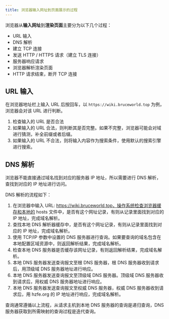 ```yaml
---
title: 浏览器输入网址到页面展示的过程
---
```


浏览器从**输入网址**到**渲染页面**主要分为以下几个过程：

- URL 输入
- DNS 解析
- 建立 TCP 连接
- 发送 HTTP / HTTPS 请求（建立 TLS 连接）
- 服务器响应请求
- 浏览器解析渲染页面
- HTTP 请求结束，断开 TCP 连接

## URL 输入

在浏览器地址栏上输入 URL 后按回车，以 `https://wiki.bruceworld.top` 为例，浏览器会对该 URL 进行判断。

1. 检查输入的 URL 是否合法
2. 如果输入的 URL 合法，则判断其是否完整。如果不完整，浏览器可能会对域进行猜测，补全前缀或者后缀。
3. 如果输入的 URL 不合法，则将输入内容作为搜索条件，使用默认的搜索引擎进行搜索。

## DNS 解析

浏览器不能直接通过域名找到对应的服务器 IP 地址，所以需要进行 DNS 解析，查找到对应的 IP 地址进行访问。

DNS 解析的流程如下：

1. 在浏览器中输入 URL: https://wiki.bruceworld.top，操作系统检查浏览器缓存和本地的 hosts 文件中，是否有这个网址记录，有则从记录里面找到对应的 IP 地址，完成域名解析。
2. 查找本地 DNS 解析器缓存中，是否有这个网址记录，有则从记录里面找到对应的 IP 地址，完成域名解析。
3. 使用 TCP/IP 参数中设置的 DNS 服务器进行查询。如果要查询的域名包含在本地配置区域资源中，则返回解析结果，完成域名解析。
4. 检查本地 DNS 服务器是否缓存该网址记录，有则返回解析结果，完成域名解析。
5. 本地 DNS 服务器发送查询报文至根 DNS 服务器，根 DNS 服务器收到请求后，用顶级域 DNS 服务器地址进行响应。
6. 本地 DNS 服务器发送查询报文至顶级域 DNS 服务器。顶级域 DNS 服务器收到请求后，用权威 DNS 服务器地址进行响应。
7. 本地 DNS 服务器发送查询报文至权威 DNS 服务器，权威 DNS 服务器收到请求后，用 hzfe.org 的 IP 地址进行响应，完成域名解析。

查询通常遵循以上流程，从请求主机到本地 DNS 服务器的查询是递归查询，DNS 服务器获取到所需映射的查询过程是迭代查询。
